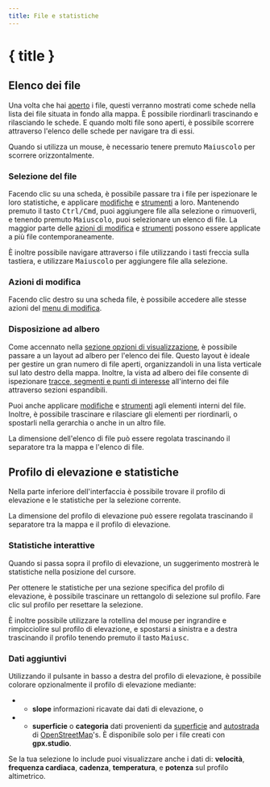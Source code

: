 ```yaml
---
title: File e statistiche
---
```


<script lang="ts">

    let gpxStatistics = writable(exampleGPXFile.getStatistics());
    let slicedGPXStatistics = writable(undefined);
    let additionalDatasets = writable(['speed', 'atemp']);
    let elevationFill = writable<'slope' | 'surface' | undefined>(undefined);
</script>

# { title }

## Elenco dei file

Una volta che hai [aperto](./menu/file) i file, questi verranno mostrati come schede nella lista dei file situata in fondo alla mappa.
È possibile riordinarli trascinando e rilasciando le schede.
E quando molti file sono aperti, è possibile scorrere attraverso l'elenco delle schede per navigare tra di essi.

<DocsNote>

Quando si utilizza un mouse, è necessario tenere premuto <kbd>Maiuscolo</kbd> per scorrere orizzontalmente.

</DocsNote>

### Selezione del file

Facendo clic su una scheda, è possibile passare tra i file per ispezionare le loro statistiche, e applicare [modifiche](./menu/edit) e [strumenti](./toolbar) a loro.
Mantenendo premuto il tasto <kbd>Ctrl/Cmd</kbd>, puoi aggiungere file alla selezione o rimuoverli, e tenendo premuto <kbd>Maiuscolo</kbd>, puoi selezionare un  elenco di file.
La maggior parte delle [azioni di modifica](./menu/edit) e [strumenti](./toolbar) possono essere applicate a più file contemporaneamente.

<DocsNote>

È inoltre possibile navigare attraverso i file utilizzando i tasti freccia sulla tastiera, e utilizzare <kbd>Maiuscolo</kbd> per aggiungere file alla selezione.

</DocsNote>

### Azioni di modifica

Facendo clic destro su una scheda file, è possibile accedere alle stesse azioni del [menu di modifica](./menu/edit).

### Disposizione ad albero

Come accennato nella [sezione opzioni di visualizzazione](./menu/view), è possibile passare a un layout ad albero per l'elenco dei file.
Questo layout è ideale per gestire un gran numero di file aperti, organizzandoli in una lista verticale sul lato destro della mappa.
Inoltre, la vista ad albero dei file consente di ispezionare [tracce, segmenti e punti di interesse](./gpx) all'interno dei file attraverso sezioni espandibili.

Puoi anche applicare [modifiche](./menu/edit) e [strumenti](./toolbar) agli elementi interni del file.
Inoltre, è possibile trascinare e rilasciare gli elementi per riordinarli, o spostarli nella gerarchia o anche in un altro file.

<DocsNote>

La dimensione dell'elenco di file può essere regolata trascinando il separatore tra la mappa e l'elenco di file.

</DocsNote>

## Profilo di elevazione e statistiche

Nella parte inferiore dell'interfaccia è possibile trovare il profilo di elevazione e le statistiche per la selezione corrente.

<DocsNote>

La dimensione del profilo di elevazione può essere regolata trascinando il separatore tra la mappa e il profilo di elevazione.

</DocsNote>

### Statistiche interattive

Quando si passa sopra il profilo di elevazione, un suggerimento mostrerà le statistiche nella posizione del cursore.

Per ottenere le statistiche per una sezione specifica del profilo di elevazione, è possibile trascinare un rettangolo di selezione sul profilo.
Fare clic sul profilo per resettare la selezione.

È inoltre possibile utilizzare la rotellina del mouse per ingrandire e rimpicciolire sul profilo di elevazione, e spostarsi a sinistra e a destra trascinando il profilo tenendo premuto il tasto <kbd>Maiusc</kbd>.

<div class="h-48 w-full">
    <ElevationProfile
        {gpxStatistics}
        {slicedGPXStatistics}
        additionalDatasets={$additionalDatasets}
        elevationFill={$elevationFill}
    />
</div>
<div class="flex flex-col items-center -mt-6">
    <div class="h-10 w-fit">
        <GPXStatistics
            {gpxStatistics}
            {slicedGPXStatistics}
            panelSize={120}
            orientation={'horizontal'}
        />
    </div>
</div>

### Dati aggiuntivi

Utilizzando il pulsante <kbd><ChartNoAxesColumn size="16" class="inline-block" style="margin-bottom: 2px"/></kbd> in basso a destra del profilo di elevazione, è possibile colorare opzionalmente il profilo di elevazione mediante:

- - **slope** informazioni ricavate dai dati di elevazione, o
- - **superficie** o **categoria** dati provenienti da <a href="https://wiki.openstreetmap.org/wiki/Key:surface" target="_blank">superficie</a> and <a href="https://wiki.openstreetmap.org/wiki/Key:highway" target="_blank">autostrada</a> di <a href="https://www.openstreetmap.org/" target="_blank">OpenStreetMap</a>'s.
    È disponibile solo per i file creati con **gpx.studio**.

Se la tua selezione lo include puoi visualizzare anche i dati di: **velocità**, **frequenza cardiaca**, **cadenza**, **temperatura**, e **potenza** sul profilo altimetrico.
